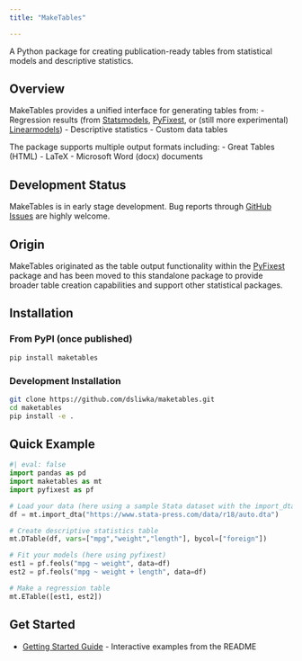 ```yaml
---
title: "MakeTables"

---
```


A Python package for creating publication-ready tables from statistical models and descriptive statistics.

## Overview

MakeTables provides a unified interface for generating tables from:
- Regression results (from [Statsmodels](https://www.statsmodels.org/stable/index.html), [PyFixest](https://py-econometrics.github.io/pyfixest/pyfixest.html), or (still more experimental) [Linearmodels](https://bashtage.github.io/linearmodels/))
- Descriptive statistics 
- Custom data tables

The package supports multiple output formats including:
- Great Tables (HTML)
- LaTeX
- Microsoft Word (docx) documents

::: {.callout-note}
## Development Status
MakeTables is in early stage development. Bug reports through [GitHub Issues](https://github.com/dsliwka/maketables/issues) are highly welcome.
:::

## Origin

MakeTables originated as the table output functionality within the [PyFixest](https://github.com/py-econometrics/pyfixest) package and has been moved to this standalone package to provide broader table creation capabilities and support other statistical packages.

## Installation

### From PyPI (once published)
```bash
pip install maketables
```

### Development Installation
```bash
git clone https://github.com/dsliwka/maketables.git
cd maketables
pip install -e .
```

## Quick Example

```python
#| eval: false
import pandas as pd
import maketables as mt
import pyfixest as pf

# Load your data (here using a sample Stata dataset with the import_dta function that also stores variable labels)
df = mt.import_dta("https://www.stata-press.com/data/r18/auto.dta")

# Create descriptive statistics table
mt.DTable(df, vars=["mpg","weight","length"], bycol=["foreign"])

# Fit your models (here using pyfixest)
est1 = pf.feols("mpg ~ weight", data=df)
est2 = pf.feols("mpg ~ weight + length", data=df)

# Make a regression table
mt.ETable([est1, est2])
```


## Get Started

- [Getting Started Guide](getting-started.ipynb) - Interactive examples from the README